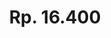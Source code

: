 ---
title: "Rp. 16.400"
publishedAt: "https://s.shopee.co.id/9KT9KX63Fv"
summary: "Labubu Cape"
images:
  - "/images/projects/products/Labubu Cape.jpeg"
---